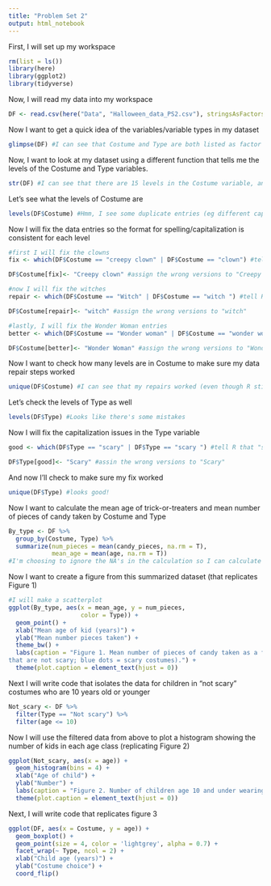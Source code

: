 ```yaml
---
title: "Problem Set 2"
output: html_notebook
---
```


First, I will set up my workspace
```r
rm(list = ls())
library(here)
library(ggplot2)
library(tidyverse)
```

Now, I will read my data into my workspace
```r
DF <- read.csv(here("Data", "Halloween_data_PS2.csv"), stringsAsFactors = TRUE) #make sure the character data imports as a factor
```

Now I want to get a quick idea of the variables/variable types in my dataset
```r
glimpse(DF) #I can see that Costume and Type are both listed as factor data, which means my import method worked 
```


Now, I want to look at my dataset using a different function that tells me the levels of the Costume and Type variables. 
```r
str(DF) #I can see that there are 15 levels in the Costume variable, and 4 levels in the Type variable
```

Let's see what the levels of Costume are
```r
levels(DF$Costume) #Hmm, I see some duplicate entries (eg different capitalization of Wonder woman, Wonder Woman, and wonder woman). R thinks these are three different costumes
```

Now I will fix the data entries so the format for spelling/capitalization is consistent for each level
```r
#first I will fix the clowns
fix <- which(DF$Costume == "creepy clown" | DF$Costume == "clown") #tell R that "creepy clown" and "clown" are wrong

DF$Costume[fix]<- "Creepy clown" #assign the wrong versions to "Creepy clown"
```

```r
#now I will fix the witches
repair <- which(DF$Costume == "Witch" | DF$Costume == "witch ") #tell R that "Witch" and "witch " (space after the word) are wrong

DF$Costume[repair]<- "witch" #assign the wrong versions to "witch"
```

```r
#lastly, I will fix the Wonder Woman entries
better <- which(DF$Costume == "Wonder woman" | DF$Costume == "wonder woman") #tell R that "Wonder woman" and "wonder woman" are wrong

DF$Costume[better]<- "Wonder Woman" #assign the wrong versions to "Wonder Woman"
```

Now I want to check how many levels are in Costume to make sure my data repair steps worked
```r
unique(DF$Costume) #I can see that my repairs worked (even though R still "remembers" the old versions)
```


Let's check the levels of Type as well
```r
levels(DF$Type) #Looks like there's some mistakes
```

Now I will fix the capitalization issues in the Type variable
```r
good <- which(DF$Type == "scary" | DF$Type == "scary ") #tell R that "scary" and "scary " are wrong

DF$Type[good]<- "Scary" #assin the wrong versions to "Scary"
```

And now I'll check to make sure my fix worked
```r
unique(DF$Type) #looks good! 
```


Now I want to calculate the mean age of trick-or-treaters and mean number of pieces of candy taken by Costume and Type 
```r
By_type <- DF %>% 
  group_by(Costume, Type) %>%
  summarize(num_pieces = mean(candy_pieces, na.rm = T),
            mean_age = mean(age, na.rm = T)) 
#I'm choosing to ignore the NA's in the calculation so I can calculate means
```

Now I want to create a figure from this summarized dataset (that replicates Figure 1)
```r
#I will make a scatterplot
ggplot(By_type, aes(x = mean_age, y = num_pieces, 
                    color = Type)) +
  geom_point() +
  xlab("Mean age of kid (years)") +
  ylab("Mean number pieces taken") +
  theme_bw() +
  labs(caption = "Figure 1. Mean number of pieces of candy taken as a function of age of trick-or-treater and costume type (Red dots = costumes 
that are not scary; blue dots = scary costumes).") +
  theme(plot.caption = element_text(hjust = 0))
```

Next I will write code that isolates the data for children in “not scary” costumes who are 10 years old or younger
```r
Not_scary <- DF %>%
  filter(Type == "Not scary") %>%
  filter(age <= 10)
```

Now I will use the filtered data from above to plot a histogram showing the number of kids in each age class (replicating Figure 2)
```r
ggplot(Not_scary, aes(x = age)) +
  geom_histogram(bins = 4) +
  xlab("Age of child") +
  ylab("Number") +
  labs(caption = "Figure 2. Number of children age 10 and under wearing costumes that are not scary.") +
  theme(plot.caption = element_text(hjust = 0))

```


Next, I will write code that replicates figure 3 
```r
ggplot(DF, aes(x = Costume, y = age)) +
  geom_boxplot() +
  geom_point(size = 4, color = 'lightgrey', alpha = 0.7) + 
  facet_wrap(~ Type, ncol = 2) +
  xlab("Child age (years)") +
  ylab("Costume choice") +
  coord_flip() 
```



